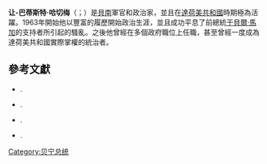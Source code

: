 {{NoteTA
| G1=地名
}}

{{Infobox President
| name          = 让-巴蒂斯特·哈切梅<br>Jean-Baptiste Hachème
| order         = [[贝宁总统|贝宁总统]]
| term_start    = 1967年12月19日
| term_end      = 1967年12月20日
| predecessor   = [[克里斯托夫·索格洛|克里斯托夫·索格洛]]
| successor     = [[阿方斯·阿莱|阿方斯·阿莱]]
| birth_date    = {{birth date|1929|6|24}}
| birth_place   = {{flagicon|France}} {{le|法屬達荷美|French Dahomey}}[[波多诺伏|波多诺伏]]
| death_date    = {{death date and age|1998|5|3|1929|6|24}}
| death_place   = {{DAH}}[[科托努|科托努]]
| occupation    = 軍人
| spouse        = 
| party         = 
| religion      =
}}

'''让-巴蒂斯特·哈切梅'''（{{lang-fr|Jean-Baptiste Hachème}}；{{bd|1929年|6月24日|1998年|5月3日}}）是[[貝南|貝南]]軍官和政治家，並且在[[達荷美共和國|達荷美共和國]]時期極為活躍。1963年開始他以豐富的履歷開始政治生涯，並且成功平息了前總統[[于貝爾·馬加|于貝爾·馬加]]的支持者所引起的騷亂。之後他曾經在多個政府職位上任職，甚至曾經一度成為達荷美共和國實際掌權的統治者。

== 參考文獻 ==
{{refbegin}}
* {{citation|last=Decalo|first=Samuel|date=April 1973|title=Regionalism, Politics, and the Military in Dahomey|journal=The Journal of Developing Areas|publisher=College of Business, Tennessee State University |volume=7|issue=3|jstor=4190033}}.
* {{citation|last=Decalo|first=Samuel|title=Historical Dictionary of Dahomey (People's Republic of Benin)|publisher=Scarecrow Press|location=[[Metuchen,_New_Jersey|Metuchen, New Jersey]]|year=1976|isbn=0-8108-0833-1|oclc=1959674}}.
* {{citation|last=Dossou-Yovo|first=Noel|authorlink=Noel Dossou-Yovo|date=September 1999|title=The Experience of Benin|journal=International Journal on World Peace|volume=16|issue=3|url=http://www.questia.com/googleScholar.qst;jsessionid=JQLDgC2JRlQJCYlLmygTXRWrpKPlyfSTHXRGGCTPtGcSL5wQQQmJ!713980606?docId=5001834798|issn=0742-3640|oclc=211426384}}.
* {{citation|last=Ronen|first=Dov|title=Dahomey: Between Tradition and Modernity|publisher=Cornell University Press|location=[[Ithaca,_New_York|Ithaca, New York]]|year=1975|isbn=0-8014-0927-6|oclc=1527290}}.
{{refend}}

{{贝宁总统}}
[[Category:贝宁总统|Category:贝宁总统]]